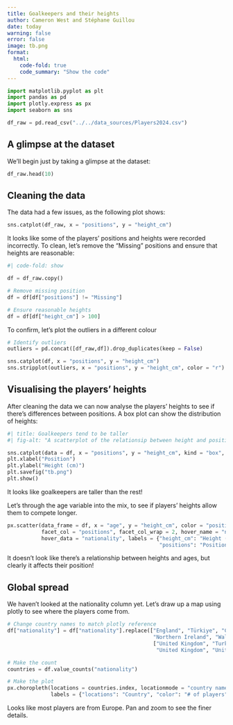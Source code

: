 ```yaml
---
title: Goalkeepers and their heights
author: Cameron West and Stéphane Guillou
date: today
warning: false
error: false
image: tb.png
format:
  html:
    code-fold: true
    code_summary: "Show the code"
---
```


```python
import matplotlib.pyplot as plt
import pandas as pd
import plotly.express as px
import seaborn as sns

df_raw = pd.read_csv("../../data_sources/Players2024.csv")
```

## A glimpse at the dataset

We'll begin just by taking a glimpse at the dataset:

```python
df_raw.head(10)
```

## Cleaning the data
The data had a few issues, as the following plot shows:

```python
sns.catplot(df_raw, x = "positions", y = "height_cm")
```

It looks like some of the players' positions and heights were recorded incorrectly. To clean, let's remove the "Missing" positions and ensure that heights are reasonable:

```python
#| code-fold: show

df = df_raw.copy()

# Remove missing position
df = df[df["positions"] != "Missing"]

# Ensure reasonable heights
df = df[df["height_cm"] > 100]
```

To confirm, let's plot the outliers in a different colour

```python
# Identify outliers
outliers = pd.concat([df_raw,df]).drop_duplicates(keep = False)

sns.catplot(df, x = "positions", y = "height_cm")
sns.stripplot(outliers, x = "positions", y = "height_cm", color = "r")
```

## Visualising the players' heights

After cleaning the data we can now analyse the players' heights to see if there's differences between positions. A box plot can show the distribution of heights:

```python
#| title: Goalkeepers tend to be taller
#| fig-alt: "A scatterplot of the relationsip between height and position."

sns.catplot(data = df, x = "positions", y = "height_cm", kind = "box", order = ["Goalkeeper", "Defender", "Midfield", "Attack"])
plt.xlabel("Position")
plt.ylabel("Height (cm)")
plt.savefig("tb.png")
plt.show()
```

It looks like goalkeepers are taller than the rest! 

Let's through the age variable into the mix, to see if players' heights allow them to compete longer.

```python
px.scatter(data_frame = df, x = "age", y = "height_cm", color = "positions",
           facet_col = "positions", facet_col_wrap = 2, hover_name = "name",
           hover_data = "nationality", labels = {"height_cm": "Height (cm)",
                                                 "positions": "Position"})
```


It doesn't look like there's a relationship between heights and ages, but clearly it affects their position!

## Global spread

We haven't looked at the nationality column yet. Let's draw up a map using plotly to see where the players come from. 

```python

# Change country names to match plotly reference
df["nationality"] = df["nationality"].replace(["England", "Türkiye", "Cote d'Ivoire", 
                                               "Northern Ireland", "Wales"], 
                                               ["United Kingdom", "Turkey", "Ivory Coast",
                                                "United Kingdom", "United Kingdom"])

# Make the count
countries = df.value_counts("nationality")

# Make the plot
px.choropleth(locations = countries.index, locationmode = "country names", color = countries,
              labels = {"locations": "Country", "color": "# of players"})
```

Looks like most players are from Europe. Pan and zoom to see the finer details.













